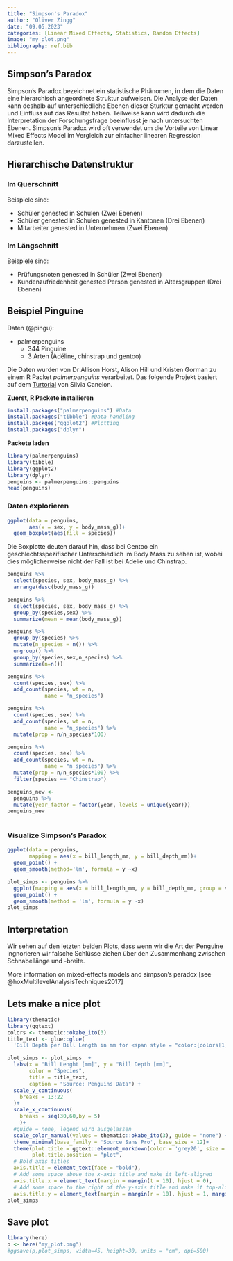 ```yaml
---
title: "Simpson's Paradox"
author: "Oliver Zingg" 
date: "09.05.2023"
categories: [Linear Mixed Effects, Statistics, Random Effects]
image: "my_plot.png"
bibliography: ref.bib
---
```


## Simpson's Paradox

Simpson's Paradox bezeichnet ein statistische Phänomen, in dem die Daten eine hierarchisch angeordnete Struktur aufweisen. Die Analyse der Daten kann deshalb auf unterschiedliche Ebenen dieser Sturktur gemacht werden und Einfluss auf das Resultat haben. Teilweise kann wird dadurch die Interpretation der Forschungsfrage beeinflusst je nach untersuchten Ebenen. Simpson's Paradox wird oft verwendet um die Vorteile von Linear Mixed Effects Model im Vergleich zur einfacher linearen Regression darzustellen.

## Hierarchische Datenstruktur

### Im Querschnitt

Beispiele sind:

-   Schüler genested in Schulen (Zwei Ebenen)
-   Schüler genested in Schulen genested in Kantonen (Drei Ebenen)
-   Mitarbeiter genested in Unternehmen (Zwei Ebenen)

### Im Längschnitt

Beispiele sind:

-   Prüfungsnoten genested in Schüler (Zwei Ebenen)
-   Kundenzufriedenheit genested Person genested in Altersgruppen (Drei Ebenen)

## Beispiel Pinguine

Daten (@pingu):

-   palmerpenguins
    -   344 Pinguine
    -   3 Arten (Adéline, chinstrap und gentoo)

Die Daten wurden von Dr Allison Horst, Alison Hill und Kristen Gorman zu einem R Packet *palmerpenguins* verarbeitet. Das folgende Projekt basiert auf dem [Turtorial](https://slides.silviacanelon.com/tour-of-the-tidyverse) von Silvia Canelon.

**Zuerst, R Packete installieren**

```r
install.packages("palmerpenguins") #Data
install.packages("tibble") #Data handling
install.packges("ggplot2") #Plotting
install.packages("dplyr")
```

**Packete laden**

```r
library(palmerpenguins)
library(tibble)
library(ggplot2)
library(dplyr)
penguins <- palmerpenguins::penguins
head(penguins)
```

### Daten explorieren

```r
ggplot(data = penguins,
       aes(x = sex, y = body_mass_g))+
  geom_boxplot(aes(fill = species))
```

Die Boxplotte deuten darauf hin, dass bei Gentoo ein geschlechtsspezifischer Unterschiedlich im Body Mass zu sehen ist, wobei dies möglicherweise nicht der Fall ist bei Adelie und Chinstrap.

```r
penguins %>%
  select(species, sex, body_mass_g) %>%
  arrange(desc(body_mass_g))
```

```r
penguins %>%
  select(species, sex, body_mass_g) %>%
  group_by(species,sex) %>%
  summarize(mean = mean(body_mass_g))
```

```r
penguins %>%
  group_by(species) %>%
  mutate(n_species = n()) %>%
  ungroup() %>%
  group_by(species,sex,n_species) %>%
  summarize(n=n())
```

```r
penguins %>%
  count(species, sex) %>%
  add_count(species, wt = n,
            name = "n_species")
```

```r
penguins %>%
  count(species, sex) %>%
  add_count(species, wt = n,
            name = "n_species") %>%
  mutate(prop = n/n_species*100)
```

```r
penguins %>%
  count(species, sex) %>%
  add_count(species, wt = n,
            name = "n_species") %>%
  mutate(prop = n/n_species*100) %>%
  filter(species == "Chinstrap")
```

```r
penguins_new <-
  penguins %>%
  mutate(year_factor = factor(year, levels = unique(year)))
penguins_new
  
```

### Visualize Simpson's Paradox

```r
ggplot(data = penguins,
       mapping = aes(x = bill_length_mm, y = bill_depth_mm))+
  geom_point() +
  geom_smooth(method='lm', formula = y ~x)
```

```r
plot_simps <- penguins %>%
  ggplot(mapping = aes(x = bill_length_mm, y = bill_depth_mm, group = species, col = species)) + 
  geom_point() +
  geom_smooth(method = 'lm', formula = y ~x)
plot_simps
```

## Interpretation

Wir sehen auf den letzten beiden Plots, dass wenn wir die Art der Penguine ingnorieren wir falsche Schlüsse ziehen über den Zusammenhang zwischen Schnabellänge und -breite.

More information on mixed-effects models and simpson's paradox [see @hoxMultilevelAnalysisTechniques2017]

## Lets make a nice plot

```r
library(thematic)
library(ggtext)
colors <- thematic::okabe_ito(3)
title_text <- glue::glue(
  'Bill Depth per Bill Length in mm for <span style = "color:{colors[1]}">**Adelie**</span>, <span style = "color:{colors[2]}">**Chinstrap**</span>, <span style = "color:{colors[3]}">**Gentoo**</span>')

plot_simps <- plot_simps  + 
  labs(x = "Bill Lenght [mm]", y = "Bill Depth [mm]",
       color = "Species",
       title = title_text,
       caption = "Source: Penguins Data") + 
  scale_y_continuous(
    breaks = 13:22
  )+ 
  scale_x_continuous(
    breaks = seq(30,60,by = 5)
    )+ 
  #guide = none, legend wird ausgelassen
  scale_color_manual(values = thematic::okabe_ito(3), guide = "none") +
  theme_minimal(base_family = 'Source Sans Pro', base_size = 12)+
  theme(plot.title = ggtext::element_markdown(color = 'grey20', size = rel(1.7),face= "bold"),
        plot.title.position = "plot",
  # Bold axis titles
  axis.title = element_text(face = "bold"),
  # Add some space above the x-axis title and make it left-aligned
  axis.title.x = element_text(margin = margin(t = 10), hjust = 0),
  # Add some space to the right of the y-axis title and make it top-aligned
  axis.title.y = element_text(margin = margin(r = 10), hjust = 1, margin (0,4,0,0)),) 
plot_simps

```
## Save plot
```r
library(here)
p <- here("my_plot.png")
#ggsave(p,plot_simps, width=45, height=30, units = "cm", dpi=500)

```

